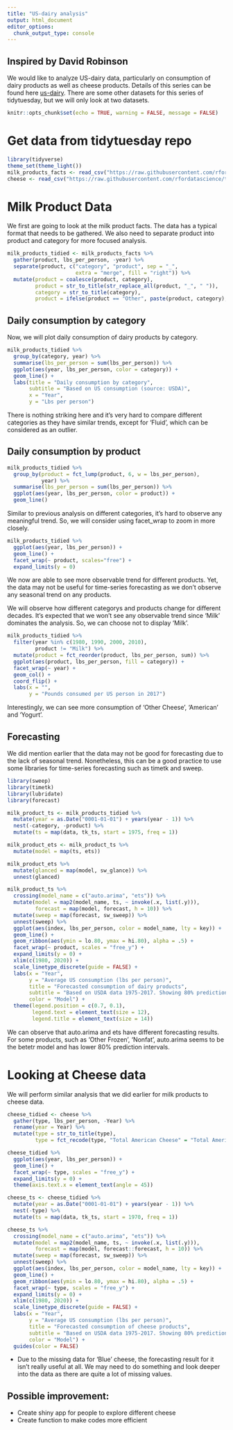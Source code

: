 ```yaml
---
title: "US-dairy analysis"
output: html_document
editor_options: 
  chunk_output_type: console
---
```

## Inspired by David Robinson

We would like to analyze US-dairy data, particularly on consumption of dairy products as well as cheese products. Details of this series can be found here [us-dairy](https://github.com/rfordatascience/tidytuesday/tree/master/data/2019/2019-01-29). There are some other datasets for this series of tidytuesday, but we will only look at two datasets.
```r
knitr::opts_chunk$set(echo = TRUE, warning = FALSE, message = FALSE)
```

# Get data from tidytuesday repo
```r
library(tidyverse)
theme_set(theme_light())
milk_products_facts <- read_csv("https://raw.githubusercontent.com/rfordatascience/tidytuesday/master/data/2019/2019-01-29/milk_products_facts.csv")
cheese <- read_csv("https://raw.githubusercontent.com/rfordatascience/tidytuesday/master/data/2019/2019-01-29/clean_cheese.csv")
```

# Milk Product Data
We first are going to look at the milk product facts. The data has a typical format that needs to be gathered. We also need to separate product into product and category for more focused analysis.  
```r
milk_products_tidied <- milk_products_facts %>% 
  gather(product, lbs_per_person, -year) %>% 
  separate(product, c("category", "product", sep = "_", 
                      extra = "merge", fill = "right")) %>% 
  mutate(product = coalesce(product, category),
         product = str_to_title(str_replace_all(product, "_", " ")),
         category = str_to_title(category),
         product = ifelse(product == "Other", paste(product, category), product))
```

## Daily consumption by category
Now, we will plot daily consumption of dairy products by category.
```r
milk_products_tidied %>% 
  group_by(category, year) %>% 
  summarise(lbs_per_person = sum(lbs_per_person)) %>% 
  ggplot(aes(year, lbs_per_person, color = category)) +
  geom_line() +
  labs(title = "Daily consumption by category",
       subtitle = "Based on US consumption (source: USDA)",
       x = "Year",
       y = "Lbs per person")
```

There is nothing striking here and it's very hard to compare different categories as they have similar trends, except for 'Fluid', which can be considered as an outlier.

## Daily consumption by product
```r
milk_products_tidied %>% 
  group_by(product = fct_lump(product, 6, w = lbs_per_person),
           year) %>% 
  summarise(lbs_per_person = sum(lbs_per_person)) %>% 
  ggplot(aes(year, lbs_per_person, color = product)) +
  geom_line()
```

Similar to previous analysis on different categories, it's hard to observe any meaningful trend. So, we will consider using facet_wrap to zoom in more closely.

```r
milk_products_tidied %>% 
  ggplot(aes(year, lbs_per_person)) +
  geom_line() + 
  facet_wrap(~ product, scales="free") +
  expand_limits(y = 0)
```

We now are able to see more observable trend for different products. Yet, the data may not be useful for time-series forecasting as we don't observe any seasonal trend on any products.

We will observe how different categorys and products change for different decades. It's expected that we won't see any observable trend since 'Milk' dominates the analysis. So, we can choose not to display 'Milk'.
```r
milk_products_tidied %>% 
  filter(year %in% c(1980, 1990, 2000, 2010),
         product != "Milk") %>% 
  mutate(product = fct_reorder(product, lbs_per_person, sum)) %>% 
  ggplot(aes(product, lbs_per_person, fill = category)) + 
  facet_wrap(~ year) +
  geom_col() + 
  coord_flip() +
  labs(x = "",
       y = "Pounds consumed per US person in 2017")
```
Interestingly, we can see more consumption of 'Other Cheese', 'American' and 'Yogurt'.

## Forecasting
We did mention earlier that the data may not be good for forecasting due to the lack of seasonal trend. Nonetheless, this can be a good practice to use some libraries for time-series forecasting such as timetk and sweep.
```r
library(sweep)
library(timetk)
library(lubridate)
library(forecast)

milk_product_ts <- milk_products_tidied %>%
  mutate(year = as.Date("0001-01-01") + years(year - 1)) %>%
  nest(-category, -product) %>%
  mutate(ts = map(data, tk_ts, start = 1975, freq = 1))

milk_product_ets <- milk_product_ts %>%
  mutate(model = map(ts, ets))

milk_product_ets %>%
  mutate(glanced = map(model, sw_glance)) %>% 
  unnest(glanced)

milk_product_ts %>%
  crossing(model_name = c("auto.arima", "ets")) %>%
  mutate(model = map2(model_name, ts, ~ invoke(.x, list(.y))),
         forecast = map(model, forecast, h = 10)) %>%
  mutate(sweep = map(forecast, sw_sweep)) %>%
  unnest(sweep) %>% 
  ggplot(aes(index, lbs_per_person, color = model_name, lty = key)) +
  geom_line() +
  geom_ribbon(aes(ymin = lo.80, ymax = hi.80), alpha = .5) +
  facet_wrap(~ product, scales = "free_y") +
  expand_limits(y = 0) +
  xlim(c(1980, 2020)) +
  scale_linetype_discrete(guide = FALSE) +
  labs(x = "Year",
       y = "Average US consumption (lbs per person)",
       title = "Forecasted consumption of dairy products",
       subtitle = "Based on USDA data 1975-2017. Showing 80% prediction intervals.",
       color = "Model") +
  theme(legend.position = c(0.7, 0.1),
        legend.text = element_text(size = 12),
        legend.title = element_text(size = 14)) 
```

We can observe that auto.arima and ets have different forecasting results. For some products, such as 'Other Frozen', 'Nonfat', auto.arima seems to be the betetr model and has lower 80% prediction intervals.

# Looking at Cheese data
We will perform similar analysis that we did earlier for milk products to cheese data.
```r

cheese_tidied <- cheese %>%
  gather(type, lbs_per_person, -Year) %>%
  rename(year = Year) %>%
  mutate(type = str_to_title(type),
         type = fct_recode(type, "Total American Cheese" = "Total American Chese"))

cheese_tidied %>%
  ggplot(aes(year, lbs_per_person)) +
  geom_line() +
  facet_wrap(~ type, scales = "free_y") +
  expand_limits(y = 0) +
  theme(axis.text.x = element_text(angle = 45))

cheese_ts <- cheese_tidied %>%
  mutate(year = as.Date("0001-01-01") + years(year - 1)) %>%
  nest(-type) %>%
  mutate(ts = map(data, tk_ts, start = 1970, freq = 1))

cheese_ts %>%
  crossing(model_name = c("auto.arima", "ets")) %>%
  mutate(model = map2(model_name, ts, ~ invoke(.x, list(.y))),
         forecast = map(model, forecast::forecast, h = 10)) %>%
  mutate(sweep = map(forecast, sw_sweep)) %>% 
  unnest(sweep) %>%
  ggplot(aes(index, lbs_per_person, color = model_name, lty = key)) +
  geom_line() +
  geom_ribbon(aes(ymin = lo.80, ymax = hi.80), alpha = .5) +
  facet_wrap(~ type, scales = "free_y") +
  expand_limits(y = 0) +
  xlim(c(1980, 2020)) +
  scale_linetype_discrete(guide = FALSE) +
  labs(x = "Year",
       y = "Average US consumption (lbs per person)",
       title = "Forecasted consumption of cheese products",
       subtitle = "Based on USDA data 1975-2017. Showing 80% prediction intervals.",
       color = "Model") +
  guides(color = FALSE)
```


- Due to the missing data for 'Blue' cheese, the forecasting result for it isn't really useful at all. We may need to do something and look deeper into the data as there are quite a lot of missing values. 

## Possible improvement: 
- Create shiny app for people to explore different cheese
- Create function to make codes more efficient